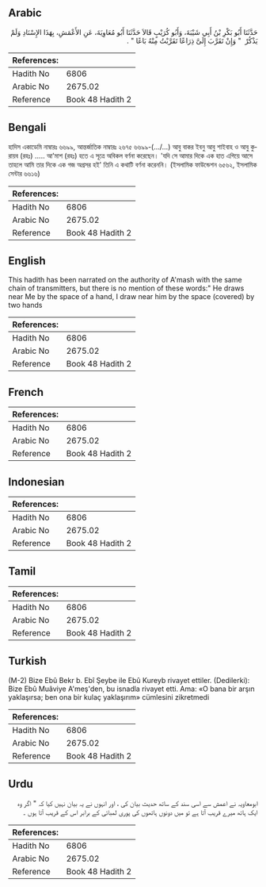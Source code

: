 ## Arabic


<div dir="rtl" lang="ar" style={{fontSize:'larger',backgroundColor:'#f8f9fa',padding:20}}>
حَدَّثَنَا أَبُو بَكْرِ بْنُ أَبِي شَيْبَةَ، وَأَبُو كُرَيْبٍ قَالاَ حَدَّثَنَا أَبُو مُعَاوِيَةَ، عَنِ الأَعْمَشِ، بِهَذَا الإِسْنَادِ وَلَمْ يَذْكُرْ ‏ "‏ وَإِنْ تَقَرَّبَ إِلَىَّ ذِرَاعًا تَقَرَّبْتُ مِنْهُ بَاعًا ‏"‏ ‏.‏
</div>
<div style={{backgroundColor:'#f8f9fa',padding:20, marginBottom: 10}}><table> <thead> <tr> <th>References:</th> <th></th> </tr> </thead> <tbody><tr><td>Hadith No</td><td>6806</td></tr><tr><td>Arabic No</td><td>2675.02</td></tr><tr><td>Reference</td><td>Book 48 Hadith 2</td></tr></tbody></table></div>

## Bengali


<div dir="ltr" lang="bn" style={{fontSize:'larger',backgroundColor:'#f8f9fa',padding:20}}>
হাদিস একাডেমি নাম্বারঃ ৬৬৯৯, আন্তর্জাতিক নাম্বারঃ ২৬৭৫ ৬৬৯৯-(…/...) আবু বাকর ইবনু আবু শাইবাহ ও আবু কুরায়ব (রহঃ) ..... আ'মাশ (রহঃ) হতে এ সূত্রে অবিকল বর্ণনা করেছেন। 'যদি সে আমার দিকে এক হাত এগিয়ে আসে তাহলে আমি তার দিকে এক গজ অগ্রসর হই' তিনি এ কথাটি বর্ণনা করেননি। (ইসলামিক ফাউন্ডেশন ৬৫৬২, ইসলামিক সেন্টার ৬৬১৬)
</div>
<div style={{backgroundColor:'#f8f9fa',padding:20, marginBottom: 10}}><table> <thead> <tr> <th>References:</th> <th></th> </tr> </thead> <tbody><tr><td>Hadith No</td><td>6806</td></tr><tr><td>Arabic No</td><td>2675.02</td></tr><tr><td>Reference</td><td>Book 48 Hadith 2</td></tr></tbody></table></div>

## English


<div dir="ltr" lang="en" style={{fontSize:'larger',backgroundColor:'#f8f9fa',padding:20}}>
This hadith has been narrated on the authority of A'mash with the same chain of transmitters, but there is no mention of these words:" He draws near Me by the space of a hand, I draw near him by the space (covered) by two hands
</div>
<div style={{backgroundColor:'#f8f9fa',padding:20, marginBottom: 10}}><table> <thead> <tr> <th>References:</th> <th></th> </tr> </thead> <tbody><tr><td>Hadith No</td><td>6806</td></tr><tr><td>Arabic No</td><td>2675.02</td></tr><tr><td>Reference</td><td>Book 48 Hadith 2</td></tr></tbody></table></div>

## French


<div dir="ltr" lang="fr" style={{fontSize:'larger',backgroundColor:'#f8f9fa',padding:20}}>

</div>
<div style={{backgroundColor:'#f8f9fa',padding:20, marginBottom: 10}}><table> <thead> <tr> <th>References:</th> <th></th> </tr> </thead> <tbody><tr><td>Hadith No</td><td>6806</td></tr><tr><td>Arabic No</td><td>2675.02</td></tr><tr><td>Reference</td><td>Book 48 Hadith 2</td></tr></tbody></table></div>

## Indonesian


<div dir="ltr" lang="id" style={{fontSize:'larger',backgroundColor:'#f8f9fa',padding:20}}>

</div>
<div style={{backgroundColor:'#f8f9fa',padding:20, marginBottom: 10}}><table> <thead> <tr> <th>References:</th> <th></th> </tr> </thead> <tbody><tr><td>Hadith No</td><td>6806</td></tr><tr><td>Arabic No</td><td>2675.02</td></tr><tr><td>Reference</td><td>Book 48 Hadith 2</td></tr></tbody></table></div>

## Tamil


<div dir="ltr" lang="ta" style={{fontSize:'larger',backgroundColor:'#f8f9fa',padding:20}}>

</div>
<div style={{backgroundColor:'#f8f9fa',padding:20, marginBottom: 10}}><table> <thead> <tr> <th>References:</th> <th></th> </tr> </thead> <tbody><tr><td>Hadith No</td><td>6806</td></tr><tr><td>Arabic No</td><td>2675.02</td></tr><tr><td>Reference</td><td>Book 48 Hadith 2</td></tr></tbody></table></div>

## Turkish


<div dir="ltr" lang="tr" style={{fontSize:'larger',backgroundColor:'#f8f9fa',padding:20}}>
(M-2) Bize Ebû Bekr b. Ebî Şeybe ile Ebû Kureyb rivayet ettiler. (Dedilerki): Bize Ebû Muâviye A'meş'den, bu isnadla rivayet etti. Ama: «O bana bir arşın yaklaşırsa; ben ona bir kulaç yaklaşırım» cümlesini zikretmedi
</div>
<div style={{backgroundColor:'#f8f9fa',padding:20, marginBottom: 10}}><table> <thead> <tr> <th>References:</th> <th></th> </tr> </thead> <tbody><tr><td>Hadith No</td><td>6806</td></tr><tr><td>Arabic No</td><td>2675.02</td></tr><tr><td>Reference</td><td>Book 48 Hadith 2</td></tr></tbody></table></div>

## Urdu


<div dir="rtl" lang="ur" style={{fontSize:'larger',backgroundColor:'#f8f9fa',padding:20}}>
ابومعاویہ نے اعمش سے اسی سند کے ساتھ حدیث بیان کی ، اور انہوں نے یہ بیان نہیں کیا کہ " اگر وہ ایک ہاتھ میرے قریب آتا ہے تو میں دونوں ہاتھوں کی پوری لمبائی کے برابر اس کے قریب آتا ہوں ۔
</div>
<div style={{backgroundColor:'#f8f9fa',padding:20, marginBottom: 10}}><table> <thead> <tr> <th>References:</th> <th></th> </tr> </thead> <tbody><tr><td>Hadith No</td><td>6806</td></tr><tr><td>Arabic No</td><td>2675.02</td></tr><tr><td>Reference</td><td>Book 48 Hadith 2</td></tr></tbody></table></div>